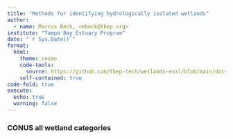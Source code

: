 ```yaml
---
title: "Methods for identifying hydrologically isolated wetlands"
author: 
  - name: Marcus Beck, <mbeck@tbep.org>
institute: "Tampa Bay Estuary Program"
date: "`r Sys.Date()`"
format:
  html:
    theme: cosmo
    code-tools: 
      source: https://github.com/tbep-tech/wetlands-eval/blob/main/docs/methods.qmd
    self-contained: true
code-fold: true
execute:
  echo: true
  warning: false
---
```


### CONUS all wetland categories

